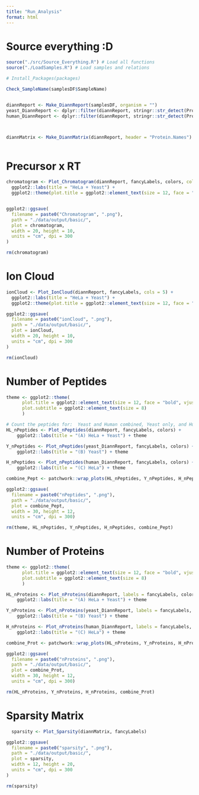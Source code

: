 ```yaml
---
title: "Run_Analysis"
format: html
---
```


# Source everything :D

```r
source("./src/Source_Everything.R") # Load all functions
source("./LoadSamples.R") # Load samples and relations

# Install_Packages(packages) 
```


```r
Check_SampleName(samplesDF$SampleName)


diannReport <- Make_DiannReport(samplesDF, organism = "")
yeast_DiannReport <- dplyr::filter(diannReport, stringr::str_detect(Protein.Names, "YEAST"))
human_DiannReport <- dplyr::filter(diannReport, stringr::str_detect(Protein.Names, "HUMAN"))



diannMatrix <- Make_DiannMatrix(diannReport, header = "Protein.Names")



```

# Precursor x RT
```r
chromatogram <- Plot_Chromatogram(diannReport, fancyLabels, colors, cols = 5) +
  ggplot2::labs(title = "HeLa + Yeast") +
  ggplot2::theme(plot.title = ggplot2::element_text(size = 12, face = "bold", vjust = 0.5, hjust = 0.5))


ggplot2::ggsave(
  filename = paste0("Chromatogram", ".png"),
  path = "./data/output/basic/",
  plot = chromatogram,
  width = 20, height = 10,
  units = "cm", dpi = 300
)

rm(chromatogram)
```

# Ion Cloud

```r
ionCloud <- Plot_IonCloud(diannReport, fancyLabels, cols = 5) +
  ggplot2::labs(title = "HeLa + Yeast") +
  ggplot2::theme(plot.title = ggplot2::element_text(size = 12, face = "bold", vjust = 0.5, hjust = 0.5))

ggplot2::ggsave(
  filename = paste0("ionCloud", ".png"),
  path = "./data/output/basic/",
  plot = ionCloud,
  width = 20, height = 10,
  units = "cm", dpi = 300
)

rm(ionCloud)
```


# Number of Peptides
```r
theme <- ggplot2::theme(
      plot.title = ggplot2::element_text(size = 12, face = "bold", vjust = 0.5),
      plot.subtitle = ggplot2::element_text(size = 8)
      )

# Count the peptides for:  Yeast and Human combined, Yeast only, and Human only
HL_nPeptides <- Plot_nPeptides(diannReport, fancyLabels, colors) +
    ggplot2::labs(title = "(A) HeLa + Yeast") + theme

Y_nPeptides <- Plot_nPeptides(yeast_DiannReport, fancyLabels, colors) +
    ggplot2::labs(title = "(B) Yeast") + theme

H_nPeptides <- Plot_nPeptides(human_DiannReport, fancyLabels, colors) +
    ggplot2::labs(title = "(C) HeLa") + theme

combine_Pept <- patchwork::wrap_plots(HL_nPeptides, Y_nPeptides, H_nPeptides, nrow = 1)

ggplot2::ggsave(
  filename = paste0("nPeptides", ".png"),
  path = "./data/output/basic/",
  plot = combine_Pept,
  width = 30, height = 12,
  units = "cm", dpi = 300)

rm(theme, HL_nPeptides, Y_nPeptides, H_nPeptides, combine_Pept)
```

# Number of Proteins
```r
theme <- ggplot2::theme(
      plot.title = ggplot2::element_text(size = 12, face = "bold", vjust = 0.5),
      plot.subtitle = ggplot2::element_text(size = 8)
      )

HL_nProteins <- Plot_nProteins(diannReport, labels = fancyLabels, colors) +
    ggplot2::labs(title = "(A) HeLa + Yeast") + theme

Y_nProteins <- Plot_nProteins(yeast_DiannReport, labels = fancyLabels, colors) +
    ggplot2::labs(title = "(B) Yeast") + theme

H_nProteins <- Plot_nProteins(human_DiannReport, labels = fancyLabels, colors) +
    ggplot2::labs(title = "(C) HeLa") + theme

combine_Prot <- patchwork::wrap_plots(HL_nProteins, Y_nProteins, H_nProteins)

ggplot2::ggsave(
  filename = paste0("nProteins", ".png"),
  path = "./data/output/basic/",
  plot = combine_Prot,
  width = 30, height = 12,
  units = "cm", dpi = 300)

rm(HL_nProteins, Y_nProteins, H_nProteins, combine_Prot)
```

# Sparsity Matrix

```r
  sparsity <- Plot_Sparsity(diannMatrix, fancyLabels)

ggplot2::ggsave(
  filename = paste0("sparsity", ".png"),
  path = "./data/output/basic/",
  plot = sparsity,
  width = 12, height = 20,
  units = "cm", dpi = 300
)

rm(sparsity)
```